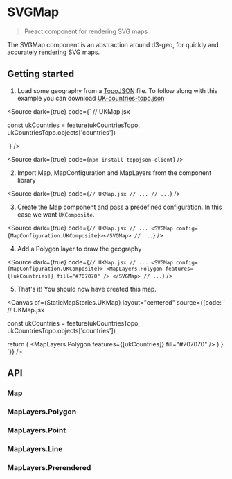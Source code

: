 
<Meta title="Molecules/SVGMap/Getting started" />

# SVGMap

> Preact component for rendering SVG maps

The SVGMap component is an abstraction around d3-geo, for quickly and accurately rendering SVG maps.

## Getting started

1. Load some geography from a [TopoJSON](https://github.com/topojson/topojson) file. To follow along with this example you can download <a href={ukCountriesTopoJSON} download>UK-countries-topo.json</a>

<Source dark={true} code={`
// UKMap.jsx

const ukCountries = feature(ukCountriesTopo, ukCountriesTopo.objects['countries'])

`} />

<Hint text="TopoJSON Client is a lightweight library for working with TopoJSON files. If you haven't already, install it using npm:" />

<Source dark={true} code={`npm install topojson-client`} />

2. Import Map, MapConfiguration and MapLayers from the component library

<Source dark={true} code={`
// UKMap.jsx
// ...
// ...
`} />

3. Create the Map component and pass a predefined configuration. In this case we want `UKComposite`.

<Source dark={true} code={`
// UKMap.jsx
// ...
<SVGMap config={MapConfiguration.UKComposite}></SVGMap>
// ...
`} />

4. Add a Polygon layer to draw the geography

<Source dark={true} code={`
// UKMap.jsx
// ...
<SVGMap config={MapConfiguration.UKComposite}>
  <MapLayers.Polygon features={[ukCountries]} fill="#707070" />
</SVGMap>
// ...
`} />

5. That's it! You should now have created this map. 

<Canvas of={StaticMapStories.UKMap} layout="centered" source={{code: `
// UKMap.jsx

const ukCountries = feature(ukCountriesTopo, ukCountriesTopo.objects['countries'])

  return (
    <SVGMap config={MapConfiguration.UKComposite}>
      <MapLayers.Polygon features={[ukCountries]} fill="#707070" />
    </SVGMap>
  )
}
`}} />

<Hint text="Click ‘Show code’ on the map above to see the entire code sample" />

## API

### Map

<Controls of={StaticMapStories.UKMap} />

### MapLayers.Polygon

<Canvas of={PolygonStories.Polygon} />

<Controls of={PolygonStories.Polygon} />

### MapLayers.Point

<Canvas of={PointStories.Point} />

<Controls of={PointStories.Point} />

### MapLayers.Line

<Canvas of={LineStories.Line} />

<Controls of={LineStories.Line} />

### MapLayers.Prerendered

<Canvas of={PrerenderedStories.Prerendered} />

<Controls of={PrerenderedStories.Prerendered} />